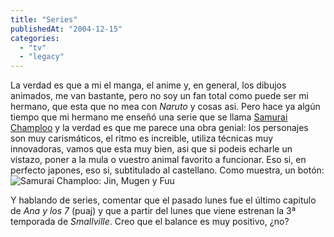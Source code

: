 ```yaml
---
title: "Series"
publishedAt: "2004-12-15"
categories: 
  - "tv"
  - "legacy"
---
```


La verdad es que a mi el manga, el anime y, en general, los dibujos animados, me van bastante, pero no soy un fan total como puede ser mi hermano, que esta que no mea con _Naruto_ y cosas asi. Pero hace ya algún tiempo que mi hermano me enseñó una serie que se llama [Samurai Champloo](http://www.samuraichamploo.com/) y la verdad es que me parece una obra genial: los personajes son muy carismáticos, el ritmo es increible, utiliza técnicas muy innovadoras, vamos que esta muy bien, asi que si podeis echarle un vistazo, poner a la mula o vuestro animal favorito a funcionar. Eso si, en perfecto japones, eso si, subtitulado al castellano. Como muestra, un botón: ![Samurai Champloo: Jin, Mugen y Fuu](http://www.samuraichamploo.com/gallery/images/gallery04.jpg)

Y hablando de series, comentar que el pasado lunes fue el último capitulo de _Ana y los 7_ (puaj) y que a partir del lunes que viene estrenan la 3ª temporada de _Smallville_. Creo que el balance es muy positivo, ¿no?
